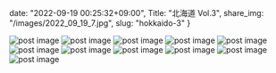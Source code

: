 date: "2022-09-19 00:25:32+09:00",
Title: "北海道 Vol.3",
share_img: "/images/2022_09_19_7.jpg",
slug: "hokkaido-3"
}

<img src="/images/2022_09_19_2.jpg" alt="post image" />
<img src="/images/2022_09_19_3.jpg" alt="post image" />
<img src="/images/2022_09_19_4.jpg" alt="post image" />
<img src="/images/2022_09_19_5.jpg" alt="post image" />
<img src="/images/2022_09_19_6.jpg" alt="post image" />
<img src="/images/2022_09_19_7.jpg" alt="post image" />
<img src="/images/2022_09_19_8.jpg" alt="post image" />
<img src="/images/2022_09_19_9.jpg" alt="post image" />
<img src="/images/2022_09_19_10.jpg" alt="post image" />
<img src="/images/2022_09_19_11.jpg" alt="post image" />
<img src="/images/2022_09_19_12.jpg" alt="post image" />